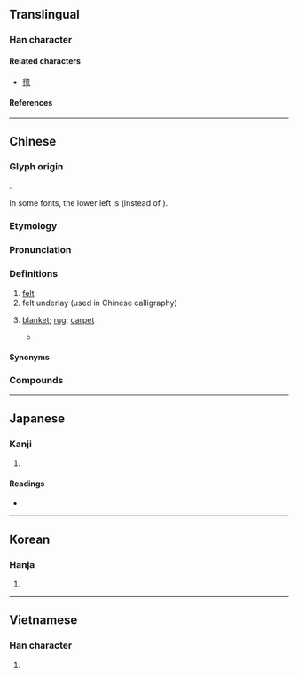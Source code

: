 {{also|毡|氊}}
{{character info}}
==Translingual==

===Han character===
{{Han char|rn=82|rad=毛|as=13|sn=17|four=02114|canj=YMHQU|ids=⿰亶毛}}

====Related characters====
* [[氊]]

====References====
{{Han ref|kx=0596.270|dkj=16982|dj=0988.010|hdz=32007.110|uh=6C08}}

----

==Chinese==
{{zh-forms|s=毡|alt=氊}}

===Glyph origin===
{{Han etym}}
{{Han compound|亶|毛|t2=hair, fur|ls=psc|c1=p|c2=s}}.

In some fonts, the lower left is {{lang|zh|且}} (instead of {{lang|zh|旦}}).

===Etymology===
{{rfe|zh}}

===Pronunciation===
{{zh-pron
|m=zhān
|m-s=
|c=zin1
|c-t=zen1
|g=
|h=pfs=chân
|j=
|mb=
|md=ciĕng
|mn=chiⁿ/chian/ml:chiam
|mn_note=chiⁿ - vernacular; chian/chiam - literary
|mn-t=zin1
|w=
|x=
|mc=y
|oc=y
|cat=n
}}

===Definitions===
{{zh-hanzi}}

# [[felt]]
# felt underlay (used in Chinese calligraphy)
# {{lb|zh|Cantonese|Pinghua|Min Dong|Teochew}} [[blanket]]; [[rug]]; [[carpet]] {{zh-mw|c:張}}
#* {{zh-x|一 個 人 一 張 氈 怎 相擁|A person and a '''blanket''', how can one hug?|C-LIT|ref='''2020''', {{w2|zh|馮允謙}} ({{w|Jay Fung}}), {{lang|zh|愛斯基摩人之吻}} (Eskimo Kiss)}}

====Synonyms====
{{zh-dial|毯子}}

===Compounds===
{{zh-der|地氈|寒氈一席|如坐鍼氈|如坐針氈|氈毛|毛氈苔|毛裡拖氈|氈帽|氈子|油氈|毛氈|氈毯|氈包|氈笠|氈鄉|氈車|氈裘|氈房|氈上拖毛|氈條|臥雪吞氈|齧雪吞氈|青氈舊物|齧雪餐氈|針氈}}

----

==Japanese==

===Kanji===
{{ja-kanji|grade=|rs=毛13}}

# {{rfdef|ja|sort=毛13}}

====Readings====
* {{ja-readings|goon=せん|kanon=せん}}

----

==Korean==

===Hanja===
{{ko-hanja|모전|전}}

# {{rfdef|ko|sort=毛13}}

----

==Vietnamese==

===Han character===
{{vi-hantu|[[chen]], [[chiên]]|rs=毛13}}

# {{rfdef|vi|sort=毛13}}